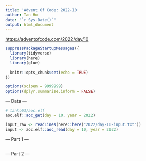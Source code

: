 ```yaml
---
title: 'Advent Of Code: 2022-10'
author: Tan Ho
date: "`r Sys.Date()`"
output: html_document
---
```


<https://adventofcode.com/2022/day/10>

```r
suppressPackageStartupMessages({
  library(tidyverse)
  library(here)
  library(glue)
  
  knitr::opts_chunk$set(echo = TRUE)
})

options(scipen = 9999999)
options(dplyr.summarise.inform = FALSE)
```

--- Data ---

```r
# tanho63/aoc.elf
aoc.elf::aoc_get(day = 10, year = 2022)
```

```r
input_raw <- readLines(here::here("2022/day-10-input.txt"))
input <- aoc.elf::aoc_read(day = 10, year = 2022)
```

--- Part 1 ---

```r

```

--- Part 2 ---

```r

```

